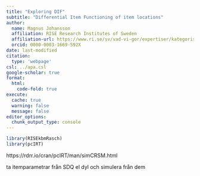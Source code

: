 ---
title: "Exploring DIF"
subtitle: "Differential Item Functioning of item locations"
author: 
  name: Magnus Johansson
  affiliation: RISE Research Institutes of Sweden
  affiliation-url: https://www.ri.se/sv/vad-vi-gor/expertiser/kategoriskt-baserade-matningar
  orcid: 0000-0003-1669-592X
date: last-modified
citation:
  type: 'webpage'
csl: ../apa.csl
google-scholar: true
format:
  html:
    code-fold: true
execute: 
  cache: true
  warning: false
  message: false
editor_options: 
  chunk_output_type: console
---

```{r}
library(RISEkbmRasch)
library(pcIRT)
```

https://rdrr.io/cran/pcIRT/man/simCRSM.html

ta itemparametrar från SDQ el dyl och simulera från dem

```{r}

```

